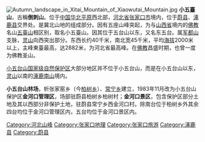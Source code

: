 {{沒有来源|time=2019-11-24}}
[[File:Autumn_landscape_in_Xitai_Mountain_of_Xiaowutai_Mountain.jpg|thumb]]
'''小五臺山'''，古稱'''倒刺山'''。位于[[中华人民共和国|中国]][[华北平原|华北平原]]西北部，[[河北省|河北省]][[张家口市|张家口市]]境内，位于[[蔚县|蔚县]]、[[涿鹿县|涿鹿县]]交界处。是冀北山地的组成部分。因有五座山峰突起，为与[[山西省|山西省]]境内的[[佛教|佛教]]名山[[五臺山|五臺山]]相区别，取名小五臺山。因其位于五台山以东，又名东五台。属[[军都山|军都山]]支脉，[[灵山_(涿鹿)|灵山]]向西突出部分。东西长约40千米，南北宽45千米，平均[[海拔|海拔]]2000米以上，主峰東臺最高，达2882米，为河北省最高峰。在[[佛教|佛教]]昌盛时期，也曾一度为佛教圣山。

[[小五台山国家级自然保护区|小五台山国家级自然保护区]]大部分地区并不位于小五台山，而是在小五台山以东，[[灵山_(涿鹿)|灵山]]以南的[[涿鹿南山|涿鹿南山]]境内。

'''小五台山林场'''，析张家窑乡（今[[柏树乡_(蔚县)|柏树乡]]）、[[常宁乡|常宁乡]]建立，1983年11月改为小五台山保护区'''金河口管理区'''，场部驻蔚县柏树乡柏树村；'''金河口景区'''，包含保护区部分土地及其以西部分非保护土地，驻蔚县常宁乡西金河口村。除南台位于柏树乡外其余四台均位于金河口管理区内，五台均位于金河口景区内。

{{DEFAULTSORT:X小五台山}}

[[Category:河北山峰|Category:河北山峰]]
[[Category:张家口地理|Category:张家口地理]]
[[Category:张家口旅游|Category:张家口旅游]]
[[Category:涿鹿县|Category:涿鹿县]]
[[Category:蔚县|Category:蔚县]]